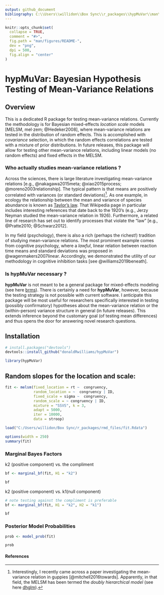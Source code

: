 ```yaml
---
output: github_document
bibliography: C:\\Users\\willidon\\Box Sync\\r_packages\\hypMuVar\\man\\bib\\bibliography.bib
---
```

```r
knitr::opts_chunk$set(
  collapse = TRUE,
  comment = "#>",
  fig.path = "man/figures/README-",
  dev = "png",
  dpi = 500,
  fig.align = "center"
)
```


# hypMuVar: Bayesian Hypothesis  <br/> Testing of Mean-Variance Relations

## Overview
This is a dedicated R package for testing mean-variance relations. Currently the methodology is for Bayesian mixed-effects *location scale* models [MELSM, mel$\cdot$zem; @Hedeker2008], where mean-variance relations are tested in the distribution of random effects. This is accomplished with *covariance* selection, in which the random effects correlations are tested with a mixture
of prior distributions. In future releases, this package will allow for testing other mean-variance relations, including linear models (no random effects) and fixed effects in the MELSM.

### Who actually studies mean-variance relations ?
Across the sciences, there is large literature investigating mean-variance 
relations [e.g., @nakagawa2015meta; @xiao2015process; @moreno2003relationship]. 
The typical pattern is that means are positively correlated with
variances (or standard deviations)^[Interestingly, I recently came across a paper investigating the mean-variance relation in guppies [@mitchell2016towards]. Apparently, in that field, the MELSM has been termed the  *doubly hierarchical model* (see here [dhglm](https://rdrr.io/cran/dhglm/)).].
As one example, in ecology the relationship between the mean and variance of species abundance is known as [Taylor's law](https://en.wikipedia.org/wiki/Taylor%27s_law). That Wikipedia page in particular includes interesting references that date back 
to the 1920's (e.g., Jerzy Neyman studied the mean-variance relation in 1926). 
Furthermore, a related line of research has set out to identify processes that violate the "law" [e.g., @Pratte2010; @Schwarz2012].

In my field (psychology), there is also a rich (perhaps the richest!) tradition of studying mean-variance relations. The most prominent example comes from cognitive psychology, where a *lawful*, linear relation between reaction time means and standard deviations was proposed in @wagenmakers2007linear. Accordingly, we demonstrated the utility of our methodology in cognitive inhibition tasks [see @williams2019beneath]. 

### Is hypMuVar necessary ?
**hypMuVar** is not meant to be a general package for mixed-effects modeling (see here [brms](https://github.com/paul-buerkner/brms)). There is certainly a need for **hypMuVar**, however, because the testing strategy is not possible with current software. I anticipate this package will be most useful for researchers specifically interested in testing (possibly confirmatory) hypotheses about the mean-variance relation or the (within-person) variance structure in general (in future releases). This extends inference beyond the customary goal (of testing mean differences) and thus opens the door for answering novel research questions.

## Installation
```r
# install.packages("devtools")
devtools::install_github("donaldRwilliams/hypMuVar")
```


```r
library(hypMuVar)
```


## Random slopes for the location and scale:
```r
fit <- melsm(fixed_location = rt ~  congruency,
             random_location = ~  congruency | ID,
             fixed_scale = sigma ~  congruency,
             random_scale = ~ congruency | ID,  
             mixture = "SSVS", k = 3,
             adapt = 5000, 
             iter = 10000, 
             data = stroop)
```

```r
load("C:/Users/willidon/Box Sync/r_packages/rmd_files/fit.Rdata")
```

```r
options(width = 250)
summary(fit)
```

### Marginal Bayes Factors
k2 (positive component) vs. the compliment
```r
bf <- marginal_bf(fit, H1 = "k2")

bf
```

k2 (positive component) vs. k1(null component)
```r
# note testing against the compliment is preferable
bf <- marginal_bf(fit, H1 = "k2", H2 = "k1")

bf
```

### Posterior Model Probabilities
```r
prob <- model_prob(fit)

prob
````

#### References
